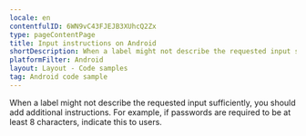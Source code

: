 ```yaml
---
locale: en
contentfulID: 6WN9vC43FJEJB3XUhcQ2Zx
type: pageContentPage
title: Input instructions on Android
shortDescription: When a label might not describe the requested input sufficiently, you should add additional instructions.
platformFilter: Android
layout: Layout - Code samples
tag: Android code sample
---
```


When a label might not describe the requested input sufficiently, you should add additional instructions. For example, if passwords are required to be at least 8 characters, indicate this to users.

<CodeSample id="input-instructions" locale="en" platform="android"/>
